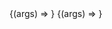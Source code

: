 
<Meta title="Components/Label" component={Label} />

<Canvas>
  <Story
    name="Normal"
    args={{ children: 'A form label', variant: LabelVariants.NORMAL }}
  >
    {(args) => <Label {...args} />}
  </Story>
</Canvas>

<ArgsTable story="Normal" />

<Canvas>
  <Story
    name="Bold"
    args={{ children: 'A form label', variant: LabelVariants.BOLD }}
  >
    {(args) => <Label {...args} />}
  </Story>
</Canvas>

<ArgsTable story="Bold" />
